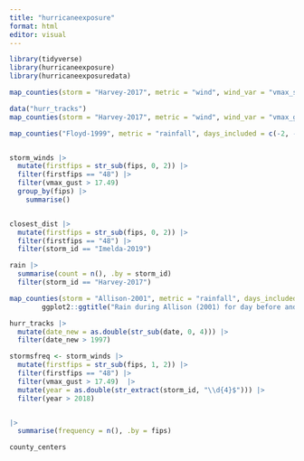```yaml
---
title: "hurricaneexposure"
format: html
editor: visual
---
```


```r
library(tidyverse)
library(hurricaneexposure)
library(hurricaneexposuredata)

```
```r
map_counties(storm = "Harvey-2017", metric = "wind", wind_var = "vmax_sust")
```

```r

data("hurr_tracks")
map_counties(storm = "Harvey-2017", metric = "wind", wind_var = "vmax_gust")

map_counties("Floyd-1999", metric = "rainfall", days_included = c(-2, -1, 0, 1))


storm_winds |>
  mutate(firstfips = str_sub(fips, 0, 2)) |>
  filter(firstfips == "48") |>
  filter(vmax_gust > 17.49)
  group_by(fips) |>
    summarise()


closest_dist |>
  mutate(firstfips = str_sub(fips, 0, 2)) |>
  filter(firstfips == "48") |>
  filter(storm_id == "Imelda-2019")

rain |>
  summarise(count = n(), .by = storm_id)
  filter(storm_id == "Harvey-2017")

```
```r
map_counties(storm = "Allison-2001", metric = "rainfall", days_included = -1:0) + 
        ggplot2::ggtitle("Rain during Allison (2001) for day before and day of closest approach")
```


```r
hurr_tracks |>
  mutate(date_new = as.double(str_sub(date, 0, 4))) |>
  filter(date_new > 1997)
```
```r

stormsfreq <- storm_winds |>
  mutate(firstfips = str_sub(fips, 1, 2)) |>
  filter(firstfips == "48") |>
  filter(vmax_gust > 17.49)  |>
  mutate(year = as.double(str_extract(storm_id, "\\d{4}$"))) |>
  filter(year > 2018)


|>
  summarise(frequency = n(), .by = fips)
```


```r
county_centers
```


